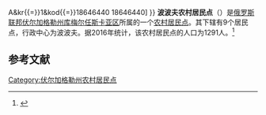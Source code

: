 {{Infobox Settlement
| official_name = 波波夫农村居民点
| native_name = Поповское сельское поселение
| settlement_type = [[农村居民点|农村居民点]]
| subdivision_type = [[国家|国家]]
| subdivision_type1 = [[州_(俄罗斯)|州]]
| subdivision_type2 = [[区_(苏联)|区]]
| subdivision_name = {{RUS}}
| subdivision_name1 = [[伏尔加格勒州|伏尔加格勒州]]
| subdivision_name2 = [[库梅尔任斯卡亚区|库梅尔任斯卡亚区]]
| seat_type = 行政中心
| seat = 波波夫
| population_as_of=2016
| population_footnotes = <ref name=stat />
| population_total = 1291
| coordinates_display = inline,title
| latd = 49 | latm = 58 | lats = 29 | latNS = N
| longd = 42 | longm = 05 | longs = 14 | longEW = E
| timezone = [[莫斯科时间|MSK]]
| utc_offset = +3
| blank_name = [[俄罗斯市政土地区划代码|OKTMO编码]]
| blank_info = [http://classif.spb.ru/classificators/view/tma.php?st{{=}}A&kr{{=}}1&kod{{=}}18646440 18646440]
}}
'''波波夫农村居民点'''（{{lang-ru|Поповское сельское поселение}}）是[[俄罗斯联邦|俄罗斯联邦]][[伏尔加格勒州|伏尔加格勒州]][[库梅尔任斯卡亚区|库梅尔任斯卡亚区]]所属的一个[[农村居民点|农村居民点]]。其下辖有9个居民点，行政中心为波波夫。据2016年统计，该农村居民点的人口为1291人。<ref name=stat>{{cite web | url = http://www.gks.ru/free_doc/doc_2016/bul_dr/mun_obr2016.rar | title = Численность населения Российской Федерации по муниципальным образованиям на 1 января 2016 года | language = ru | access-date = 2016-12-20 | archive-date = 2019-05-13 | archive-url = https://web.archive.org/web/20190513150350/http://www.gks.ru/free_doc/doc_2016/bul_dr/mun_obr2016.rar | dead-url = no }}</ref>

== 参考文献 ==
{{reflist}}

{{Russia-stub}}

[[Category:伏尔加格勒州农村居民点|Category:伏尔加格勒州农村居民点]]